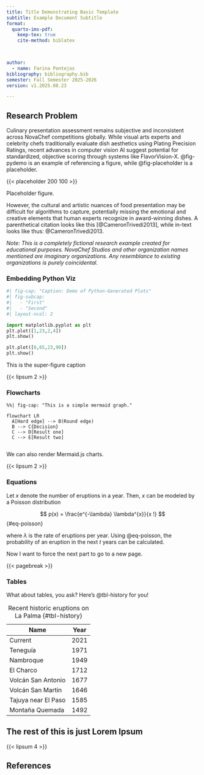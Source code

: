 ```yaml
---
title: Title Demonstrating Basic Template
subtitle: Example Document Subtitle
format:
  quarto-ims-pdf:
    keep-tex: true  
    cite-method: biblatex

      

author:
  - name: Farina Pontejos
bibliography: bibliography.bib  
semester: Fall Semester 2025-2026
version: v1.2025.08.23

---
```


## Research Problem

Culinary presentation assessment remains subjective and inconsistent across NovaChef competitions globally. While visual arts experts and celebrity chefs traditionally evaluate dish aesthetics using Plating Precision Ratings, recent advances in computer vision AI suggest potential for standardized, objective scoring through systems like FlavorVision-X. @fig-pydemo is an example of referencing a figure, while @fig-placeholder is a placeholder.

::: {#fig-placeholder}
{{< placeholder 200 100 >}}

Placeholder figure.
:::

However, the cultural and artistic nuances of food presentation may be difficult for algorithms to capture, potentially missing the emotional and creative elements that human experts recognize in award-winning dishes. A parenthetical citation looks like this [@CameronTrivedi2013], while in-text looks like thus: @CameronTrivedi2013.


*Note: This is a completely fictional research example created for educational purposes. NovaChef Studios and other organization names mentioned are imaginary organizations. Any resemblance to existing organizations is purely coincidental.*

### Embedding Python Viz

::: {#fig-pydemo}

```python
#| fig-cap: "Caption: Demo of Python-Generated Plots"
#| fig-subcap: 
#|   - "First"
#|   - "Second"
#| layout-ncol: 2

import matplotlib.pyplot as plt
plt.plot([1,23,2,4])
plt.show()

plt.plot([8,65,23,90])
plt.show()
```

This is the super-figure caption

:::

{{< lipsum 2 >}}

### Flowcharts 

::: {#fig-merm}

```mermaid
%%| fig-cap: "This is a simple mermaid graph."

flowchart LR
  A[Hard edge] --> B(Round edge)
  B --> C{Decision}
  C --> D[Result one]
  C --> E[Result two]


```
We can also render Mermaid.js charts. 

:::

{{< lipsum 2 >}}

### Equations

Let $x$ denote the number of eruptions in a year. Then, $x$ can be modeled by a Poisson distribution

$$
p(x) = \frac{e^{-\lambda} \lambda^{x}}{x !}
$$ {#eq-poisson}

where $\lambda$ is the rate of eruptions per year. Using @eq-poisson, the probability of an eruption in the next $t$ years can be calculated.

Now I want to force the next part to go to a new page.

{{< pagebreak >}}

### Tables

What about tables, you ask? Here's @tbl-history for you!


| Name                 | Year   |
| -------------------- | ------ |
| Current              | 2021   |
| Teneguía             | 1971   |
| Nambroque            | 1949   |
| El Charco            | 1712   |
| Volcán San Antonio   | 1677   |
| Volcán San Martin    | 1646   |
| Tajuya near El Paso  | 1585   |
| Montaña Quemada      | 1492   |

: Recent historic eruptions on La Palma {#tbl-history}

## The rest of this is just Lorem Ipsum

{{< lipsum 4 >}}


## References

::: {#refs}
:::